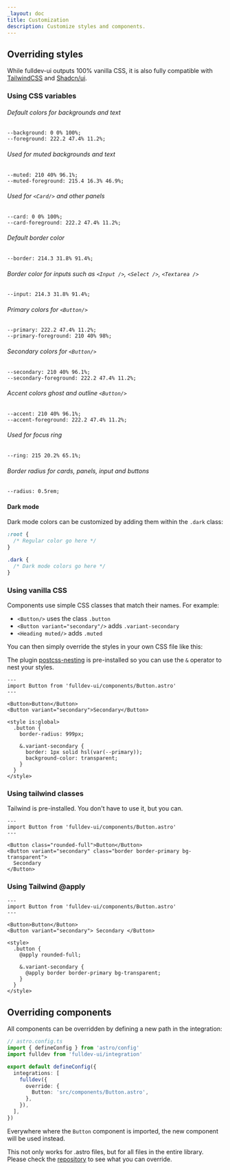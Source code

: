 ```yaml
---
_layout: doc
title: Customization
description: Customize styles and components.
---
```


## Overriding styles

While fulldev-ui outputs 100% vanilla CSS, it is also fully compatible with [TailwindCSS](https://tailwindcss.com/) and [Shadcn/ui](https://ui.shadcn.com/).

### Using CSS variables

###### Default colors for backgrounds and text

```
--background: 0 0% 100%;
--foreground: 222.2 47.4% 11.2%;
```

###### Used for muted backgrounds and text

```
--muted: 210 40% 96.1%;
--muted-foreground: 215.4 16.3% 46.9%;
```

###### Used for `<Card/>` and other panels

```
--card: 0 0% 100%;
--card-foreground: 222.2 47.4% 11.2%;
```

###### Default border color

```
--border: 214.3 31.8% 91.4%;
```

###### Border color for inputs such as `<Input />`, `<Select />`, `<Textarea />`

```
--input: 214.3 31.8% 91.4%;
```

###### Primary colors for `<Button/>`

```
--primary: 222.2 47.4% 11.2%;
--primary-foreground: 210 40% 98%;
```

###### Secondary colors for `<Button/>`

```
--secondary: 210 40% 96.1%;
--secondary-foreground: 222.2 47.4% 11.2%;
```

###### Accent colors ghost and outline `<Button/>`

```
--accent: 210 40% 96.1%;
--accent-foreground: 222.2 47.4% 11.2%;
```

###### Used for focus ring

```
--ring: 215 20.2% 65.1%;
```

###### Border radius for cards, panels, input and buttons

```
--radius: 0.5rem;
```

#### Dark mode

Dark mode colors can be customized by adding them within the `.dark` class:

```css
:root {
  /* Regular color go here */
}

.dark {
  /* Dark mode colors go here */
}
```

### Using vanilla CSS

Components use simple CSS classes that match their names. For example:

- `<Button/>` uses the class `.button`
- `<Button variant="secondary"/>` adds `.variant-secondary`
- `<Heading muted/>` adds `.muted`

You can then simply override the styles in your own CSS file like this:

The plugin [postcss-nesting](https://github.com/csstools/postcss-plugins/tree/main/plugins/postcss-nesting) is pre-installed so you can use the `&` operator to nest your styles.

```astro live
---
import Button from 'fulldev-ui/components/Button.astro'
---

<Button>Button</Button>
<Button variant="secondary">Secondary</Button>

<style is:global>
  .button {
    border-radius: 999px;

    &.variant-secondary {
      border: 1px solid hsl(var(--primary));
      background-color: transparent;
    }
  }
</style>
```

### Using tailwind classes

Tailwind is pre-installed. You don't have to use it, but you can.

```astro live
---
import Button from 'fulldev-ui/components/Button.astro'
---

<Button class="rounded-full">Button</Button>
<Button variant="secondary" class="border border-primary bg-transparent">
  Secondary
</Button>
```

### Using Tailwind @apply

```astro live
---
import Button from 'fulldev-ui/components/Button.astro'
---

<Button>Button</Button>
<Button variant="secondary"> Secondary </Button>

<style>
  .button {
    @apply rounded-full;

    &.variant-secondary {
      @apply border border-primary bg-transparent;
    }
  }
</style>
```

## Overriding components

All components can be overridden by defining a new path in the integration:

```ts
// astro.config.ts
import { defineConfig } from 'astro/config'
import fulldev from 'fulldev-ui/integration'

export default defineConfig({
  integrations: [
    fulldev({
      override: {
        Button: 'src/components/Button.astro',
      },
    }),
  ],
})
```

Everywhere where the `Button` component is imported, the new component will be used instead.

This not only works for .astro files, but for all files in the entire library. Please check the [repository](https://github.com/fulldotdev/ui) to see what you can override.
